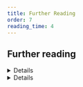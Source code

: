 ```yaml
---
title: Further Reading
order: 7
reading_time: 4
---
```


## Further reading
<DetailsGroup>
<Details summary="Internet resources">
* [Australia Group](https://www.dfat.gov.au/publications/minisite/theaustraliagroupnet/site/en/)
* [CWC text](https://www.opcw.org/chemical-weapons-convention)
* [OPCW](https://www.opcw.org/)
* [Syria: OPCW-UN Joint Mission](https://opcw.unmissions.org/)
* [Syria: OPCW-UN Joint Investigative Mission](https://press.un.org/en/2015/sc12001.doc.htm))
* [UNSC Resolution 1540 (2004)](https://www.un.org/en/sc/1540/)
* [UNSG Investigative Mechanism](https://www.un.org/disarmament/wmd/)
* [The Trench](https://www.the-trench.org/)
</Details>
<Details summary="EU and CW disarmament">
* [EEAS: Disarmament, Non-Proliferation, and Arms Export Control](http://eeas.europa.eu/)
* [EEAS: EU support to the OPCW](https://www.eeas.europa.eu/non-proliferation-and-disarmament/wmd/chemical_weapons/index_en.htm)
* [EU Non-Proliferation Consortium](https://www.nonproliferation.eu/)
</Details>
</DetailsGroup>
